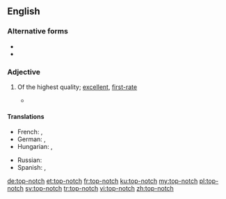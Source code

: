 {{also|topnotch|top notch}}
==English==

===Alternative forms===
* {{l|en|top notch}}
* {{l|en|topnotch}}

===Adjective===
{{en-adj|head=[[top]]-[[notch]]}}

# {{lb|en|colloquial}} Of the highest quality; [[excellent]], [[first-rate]]
#* {{quote-journal|author=Owen Gibson|title=Is the unthinkable happening – are people finally switching the football off?|url=https://www.theguardian.com/football/2016/oct/24/sky-sports-bt-sport-people-switching-football-off|newspaper={{w|The Guardian}}|city=London|date=24 October 2016|passage=Received wisdom, in the US and the UK, remains that in a fracturing, splintering media landscape '''top-notch''' live sport remains one of the only types of content for which viewers will make an “appointment to view”.}}

====Translations====
{{trans-top|Of the highest level}}
* French: {{t|fr|de premier ordre}}, {{t+|fr|excellent}}
* German: {{t+|de|erstklassig}}, {{t+|de|exzellent}}
* Hungarian: {{t|hu|első osztályú}}, {{t+|hu|príma}}
{{trans-mid}}
* Russian: {{t+|ru|первокла́ссный}}
* Spanish: {{t+|es|excelente}}, {{t|es|de primera clase}}
{{trans-bottom}}

[[de:top-notch]]
[[et:top-notch]]
[[fr:top-notch]]
[[ku:top-notch]]
[[my:top-notch]]
[[pl:top-notch]]
[[sv:top-notch]]
[[tr:top-notch]]
[[vi:top-notch]]
[[zh:top-notch]]